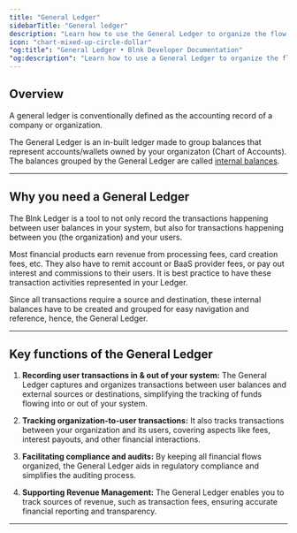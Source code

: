 ```yaml
---
title: "General Ledger"
sidebarTitle: "General ledger"
description: "Learn how to use the General Ledger to organize the flow of funds in your application."
icon: "chart-mixed-up-circle-dollar"
"og:title": "General Ledger • Blnk Developer Documentation"
"og:description": "Learn how to use a General Ledger to organize the flow of funds in your application."
---
```



## Overview

<Info>
A general ledger is conventionally defined as the accounting record of a company or organization.
</Info>

The General Ledger is an in-built ledger made to group balances that represent accounts/wallets owned by your organizaton (Chart of Accounts). The balances grouped by the General Ledger are called [internal balances](/balances/internal-balances).

---

## Why you need a General Ledger

The Blnk Ledger is a tool to not only record the transactions happening between user balances in your system, but also for transactions happening between you (the organization) and your users.

Most financial products earn revenue from processing fees, card creation fees, etc. They also have to remit account or BaaS provider fees, or pay out interest and commissions to their users. It is best practice to have these transaction activities represented in your Ledger.

Since all transactions require a source and destination, these internal balances have to be created and grouped for easy navigation and reference, hence, the General Ledger. 

<CardGroup>
  <Card title="Creating internal balances" iconType="duotone" icon="abacus" href="/balances/internal-balances"></Card>
  <Card title="Architecting your ledger" iconType="duotone" icon="sitemap" href="/ledgers/architecture"></Card>
</CardGroup>

---

## Key functions of the General Ledger

1. **Recording user transactions in & out of your system:** The General Ledger captures and organizes transactions between user balances and external sources or destinations, simplifying the tracking of funds flowing into or out of your system.

2. **Tracking organization-to-user transactions:** It also tracks transactions between your organization and its users, covering aspects like fees, interest payouts, and other financial interactions.

3. **Facilitating compliance and audits:** By keeping all financial flows organized, the General Ledger aids in regulatory compliance and simplifies the auditing process.

4. **Supporting Revenue Management:** The General Ledger enables you to track sources of revenue, such as transaction fees, ensuring accurate financial reporting and transparency.

---

<NeedHelp />